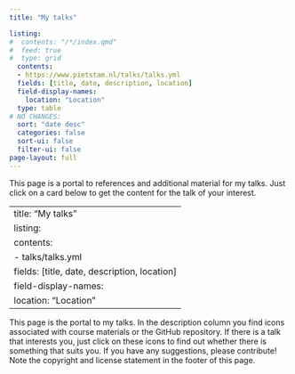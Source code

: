 ```yaml
---
title: "My talks"

listing:
#  contents: "/*/index.qmd"
#  feed: true
#  type: grid
  contents:
  - https://www.pietstam.nl/talks/talks.yml
  fields: [title, date, description, location]
  field-display-names:
    location: "Location"
  type: table
# NO CHANGES:  
  sort: "date desc"
  categories: false
  sort-ui: false
  filter-ui: false
page-layout: full
---
```


This page is a portal to references and additional material for my talks. Just click on a card below to get the content for the talk of your interest.



---
title: "My talks"
listing:
  contents:
  - talks/talks.yml
  fields: [title, date, description, location]
  field-display-names:
    location: "Location"
---

This page is the portal to my talks. In the description column you find icons associated with course materials or the GitHub repository. If there is a talk that interests you, just click on these icons to find out whether there is something that suits you. If you have any suggestions, please contribute! Note the copyright and license statement in the footer of this page.